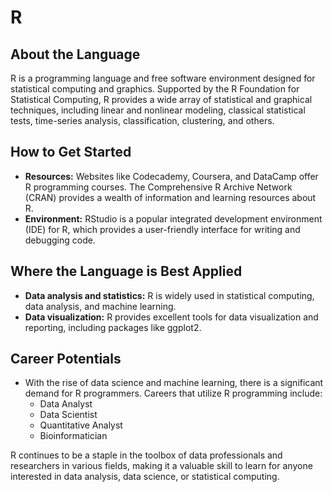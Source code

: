 # R

## About the Language

R is a programming language and free software environment designed for statistical computing and graphics. Supported by the R Foundation for Statistical Computing, R provides a wide array of statistical and graphical techniques, including linear and nonlinear modeling, classical statistical tests, time-series analysis, classification, clustering, and others.

## How to Get Started

- **Resources:** Websites like Codecademy, Coursera, and DataCamp offer R programming courses. The Comprehensive R Archive Network (CRAN) provides a wealth of information and learning resources about R.
- **Environment:** RStudio is a popular integrated development environment (IDE) for R, which provides a user-friendly interface for writing and debugging code.

## Where the Language is Best Applied

- **Data analysis and statistics:** R is widely used in statistical computing, data analysis, and machine learning.
- **Data visualization:** R provides excellent tools for data visualization and reporting, including packages like ggplot2.

## Career Potentials

- With the rise of data science and machine learning, there is a significant demand for R programmers. Careers that utilize R programming include:
  - Data Analyst
  - Data Scientist
  - Quantitative Analyst
  - Bioinformatician

R continues to be a staple in the toolbox of data professionals and researchers in various fields, making it a valuable skill to learn for anyone interested in data analysis, data science, or statistical computing.
